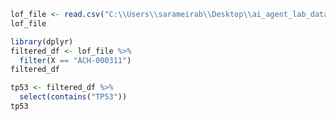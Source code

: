 ```r
lof_file <- read.csv("C:\\Users\\sarameirab\\Desktop\\ai_agent_lab_data\\depmap\\OmicsSomaticMutationsMatrixDamaging.csv")
lof_file
```

```r
library(dplyr)
filtered_df <- lof_file %>%
  filter(X == "ACH-000311")
filtered_df
```

```r
tp53 <- filtered_df %>%
  select(contains("TP53"))
tp53
```

